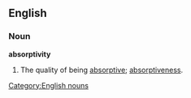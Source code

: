 ==English==
===Noun===
'''absorptivity'''
#The quality of being [[absorptive]]; [[absorptiveness]].

[[Category:English nouns]]
